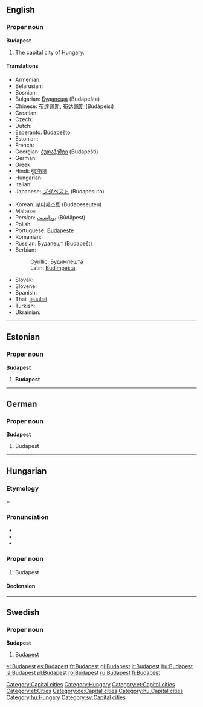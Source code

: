 {{wikipedia}}
==English==

===Proper noun===
'''Budapest'''

# The capital city of [[Hungary]].

====Translations====
{{trans-top|the capital city of Hungary}}
* Armenian: {{t|hy|Բուդապեշտ|sc=Armn|tr=Budapešt}}
* Belarusian: {{t-|be|Будапешт|tr=Budapešt|sc=Cyrl|xs=Belarusian}}
* Bosnian: {{t-|bs|Budimpešta|f}}
* Bulgarian: [[Будапеща]] (Budapešta)
* Chinese: [[布達佩斯]], [[布达佩斯]] (Bùdápèisī)
* Croatian: {{t+|hr|Budimpešta}}
* Czech: {{t+|cs|Budapešť|f}}
* Dutch: {{t+|nl|Boedapest|n}}
* Esperanto: [[Budapeŝto]]
* Estonian: {{t-|et|Budapest}}
* French: {{t+|fr|Budapest}}
* Georgian: [[ბუდაპეშტი]] (Budapešti)
* German: {{t-|de|Budapest}}
* Greek: {{t+|el|Βουδαπέστη|f|tr=Voudapésti|sc=Grek}}
* Hindi: [[बुदापैशत]]
* Hungarian: {{t+|hu|Budapest}}
* Italian: {{t+|it|Budapest|f}}
* Japanese: [[ブダペスト]] (Budapesuto)
{{trans-mid}}
* Korean: [[부다페스트]] (Budapeseuteu)
* Maltese: {{t-|mt|Budapest|xs=Maltese}}
* Persian: [[بوداپست]] (Būdāpest)
* Polish: {{t+|pl|Budapeszt|m}}
* Portuguese: [[Budapeste]]
* Romanian: {{t+|ro|Budapesta|f}}
* Russian: [[Будапешт]] {{m}} (Budapešt)
* Serbian:
*: Cyrillic: [[Будимпешта]] {{f}}
*: Latin: [[Budimpešta]] {{f}}
* Slovak: {{t-|sk|Budapešť}}
* Slovene: {{t+|sl|Budimpešta|f}}
* Spanish: {{t+|es|Budapest}}
* Thai: [[บูดาเปสต์]]
* Turkish: {{t-|tr|Budapeşte}}
* Ukrainian: {{t-|uk|Будапешт|tr=Budapešt|sc=Cyrl|xs=Ukrainian}}
{{trans-bottom}}

[[Category:Capital cities]]
[[Category:Hungary]]
----

==Estonian==

===Proper noun===
'''Budapest'''

# '''Budapest'''

[[Category:et:Capital cities]]
[[Category:et:Cities]]

----

==German==

===Proper noun===
'''Budapest'''

# Budapest

[[Category:de:Capital cities]]

----

==Hungarian==

===Etymology===
{{term|Buda|||lang=hu}} + {{term|Pest|||lang=hu}}

===Pronunciation===
* {{IPA|/ˈbudɒpɛʃt/|lang=hu}}
* {{audio|Hu-Budapest.ogg|Audio}}
* {{hyphenation|Bu|da|pest}}

===Proper noun===
{{infl|hu|proper noun}}

# Budapest

====Declension====
{{hu-decl-ek|Budapes|t|et|form=sing}}{{hu-pos-etek|Budapest|j|jei}}

[[Category:hu:Capital cities]]
[[Category:hu:Hungary]]

----

==Swedish==

===Proper noun===
'''Budapest'''

# [[#English|Budapest]]

[[Category:sv:Capital cities]]

[[el:Budapest]]
[[es:Budapest]]
[[fr:Budapest]]
[[gl:Budapest]]
[[it:Budapest]]
[[hu:Budapest]]
[[ja:Budapest]]
[[pl:Budapest]]
[[ro:Budapest]]
[[ru:Budapest]]
[[fi:Budapest]]